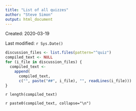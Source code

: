 ```yaml
---
title: "List of all quizzes"
author: "Steve Simon"
output: html_document
---
```


Created: 2020-03-19

Last modified: `r Sys.Date()`

```r
discussion_files <- list.files(pattern="^quiz")
compiled_text <- NULL
for (i_file in discussion_files) {
  compiled_text <- 
    append(
      compiled_text, 
      c("", paste("##", i_file), "", readLines(i_file)))
}
```

`r length(compiled_text)`

`r paste0(compiled_text, collapse="\n")`